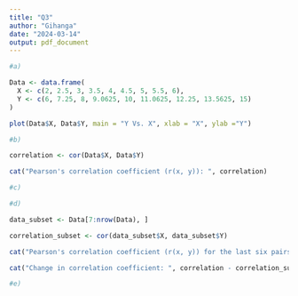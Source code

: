 ---
title: "Q3"
author: "Gihanga"
date: "2024-03-14"
output: pdf_document
---

```{r}
#a)

Data <- data.frame(
  X <- c(2, 2.5, 3, 3.5, 4, 4.5, 5, 5.5, 6),
  Y <- c(6, 7.25, 8, 9.0625, 10, 11.0625, 12.25, 13.5625, 15)
)

plot(Data$X, Data$Y, main = "Y Vs. X", xlab = "X", ylab ="Y")

```

```{r}
#b)

correlation <- cor(Data$X, Data$Y)

cat("Pearson's correlation coefficient (r(x, y)): ", correlation)

```

```{r}
#c)


```

```{r}
#d)

data_subset <- Data[7:nrow(Data), ]

correlation_subset <- cor(data_subset$X, data_subset$Y)

cat("Pearson's correlation coefficient (r(x, y)) for the last six pairs: ", correlation_subset)

cat("Change in correlation coefficient: ", correlation - correlation_subset)

```

```{r}
#e)



```